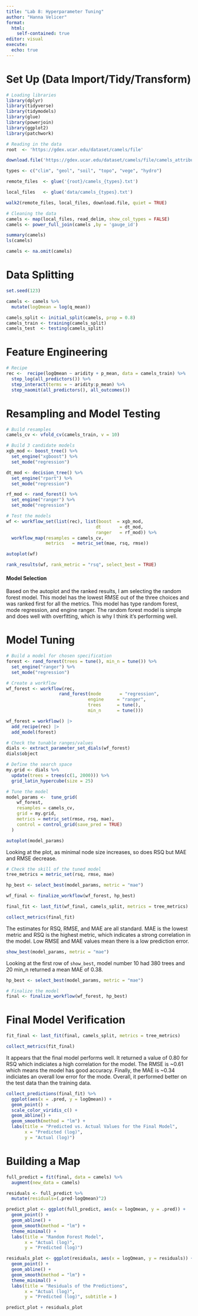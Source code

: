 ```yaml
---
title: "Lab 8: Hyperparameter Tuning"
author: "Hanna Velicer"
format: 
  html: 
    self-contained: true
editor: visual
execute: 
  echo: true
---
```


# Set Up (Data Import/Tidy/Transform)
```r
# Loading libraries
library(dplyr)
library(tidyverse)
library(tidymodels)
library(glue)
library(powerjoin)
library(ggplot2)
library(patchwork)

# Reading in the data
root  <- 'https://gdex.ucar.edu/dataset/camels/file'

download.file('https://gdex.ucar.edu/dataset/camels/file/camels_attributes_v2.0.pdf', 'data/camels_attributes_v2.0.pdf')

types <- c("clim", "geol", "soil", "topo", "vege", "hydro")

remote_files  <- glue('{root}/camels_{types}.txt')

local_files   <- glue('data/camels_{types}.txt')

walk2(remote_files, local_files, download.file, quiet = TRUE)

# Cleaning the data
camels <- map(local_files, read_delim, show_col_types = FALSE) 
camels <- power_full_join(camels ,by = 'gauge_id')

summary(camels)
ls(camels)

camels <- na.omit(camels)
```

# Data Splitting
```r
set.seed(123)

camels <- camels %>%
  mutate(logQmean = log(q_mean))

camels_split <- initial_split(camels, prop = 0.8)
camels_train <- training(camels_split)
camels_test  <- testing(camels_split)
```

# Feature Engineering
```r
# Recipe
rec <-  recipe(logQmean ~ aridity + p_mean, data = camels_train) %>%
  step_log(all_predictors()) %>%
  step_interact(terms = ~ aridity:p_mean) %>% 
  step_naomit(all_predictors(), all_outcomes()) 
```

# Resampling and Model Testing
```r
# Build resamples
camels_cv <- vfold_cv(camels_train, v = 10)

# Build 3 candidate models
xgb_mod <- boost_tree() %>% 
  set_engine("xgboost") %>% 
  set_mode("regression")

dt_mod <- decision_tree() %>% 
  set_engine("rpart") %>% 
  set_mode("regression")

rf_mod <- rand_forest() %>% 
  set_engine("ranger") %>%
  set_mode("regression")

# Test the models
wf <- workflow_set(list(rec), list(boost  = xgb_mod, 
                                  dt       = dt_mod,
                                  ranger   = rf_mod)) %>% 
  workflow_map(resamples = camels_cv,
               metrics   = metric_set(mae, rsq, rmse))

autoplot(wf)

rank_results(wf, rank_metric = "rsq", select_best = TRUE)
```
#### Model Selection
Based on the autoplot and the ranked results, I am selecting the random forest model. This model has the lowest RMSE out of the three choices and was ranked first for all the metrics. This model has type random forest, mode regression, and engine ranger. The random forest model is simple and does well with overfitting, which is why I think it's performing well.

# Model Tuning
```r
# Build a model for chosen specification
forest <- rand_forest(trees = tune(), min_n = tune()) %>% 
  set_engine("ranger") %>%
  set_mode("regression")

# Create a workflow
wf_forest <- workflow(rec, 
                    rand_forest(mode       = "regression", 
                               engine     = "ranger", 
                               trees      = tune(), 
                               min_n      = tune()))

wf_forest = workflow() |>
  add_recipe(rec) |>
  add_model(forest)

# Check the tunable ranges/values
dials <- extract_parameter_set_dials(wf_forest) 
dials$object

# Define the search space
my.grid <- dials %>% 
  update(trees = trees(c(1, 2000))) %>%
  grid_latin_hypercube(size = 25)

# Tune the model
model_params <-  tune_grid(
    wf_forest,
    resamples = camels_cv,
    grid = my.grid,
    metrics = metric_set(rmse, rsq, mae),
    control = control_grid(save_pred = TRUE)
  )

autoplot(model_params)
```
Looking at the plot, as minimal node size increases, so does RSQ but MAE and RMSE decrease.
```r
# Check the skill of the tuned model
tree_metrics = metric_set(rsq, rmse, mae)

hp_best <- select_best(model_params, metric = "mae")

wf_final <- finalize_workflow(wf_forest, hp_best)

final_fit <- last_fit(wf_final, camels_split, metrics = tree_metrics)

collect_metrics(final_fit)
```
The estimates for RSQ, RMSE, and MAE are all standard. MAE is the lowest metric and RSQ is the highest metric, which indicates a strong correlation in the model. Low RMSE and MAE values mean there is a low prediction error.
```r
show_best(model_params, metric = "mae")
```
Looking at the first row of `show_best`, model number 10 had 380 trees and 20 min_n returned a mean MAE of 0.38.
```r
hp_best <- select_best(model_params, metric = "mae")

# Finalize the model
final <- finalize_workflow(wf_forest, hp_best)
```

# Final Model Verification
```r
fit_final <- last_fit(final, camels_split, metrics = tree_metrics)

collect_metrics(fit_final)
```
It appears that the final model performs well. It returned a value of 0.80 for RSQ which indiciates a high correlation for the model. The RMSE is ~0.61 which means the model has good accuracy. Finally, the MAE is ~0.34 indiciates an overall low error for the mode. Overall, it performed better on the test data than the training data. 
```r
collect_predictions(final_fit) %>% 
  ggplot(aes(x = .pred, y = logQmean)) + 
  geom_point() +
  scale_color_viridis_c() +
  geom_abline() + 
  geom_smooth(method = "lm") + 
  labs(title = "Predicted vs. Actual Values for the Final Model", 
       x = "Predicted (log)", 
       y = "Actual (log)")
```

# Building a Map
```r
full_predict = fit(final, data = camels) %>%
  augment(new_data = camels) 

residuals <- full_predict %>%
  mutate(residuals=(.pred-logQmean)^2)

predict_plot <- ggplot(full_predict, aes(x = logQmean, y = .pred)) + 
  geom_point() + 
  geom_abline() +
  geom_smooth(method = "lm") +
  theme_minimal() +
  labs(title = "Random Forest Model", 
       x = "Actual (log)", 
       y = "Predicted (log)")

residuals_plot <- ggplot(residuals, aes(x = logQmean, y = residuals)) + 
  geom_point() + 
  geom_abline() +
  geom_smooth(method = "lm") + 
  theme_minimal() +
  labs(title = "Residuals of the Predictions", 
       x = "Actual (log)", 
       y = "Predicted (log)", subtitle = ) 

predict_plot + residuals_plot
```